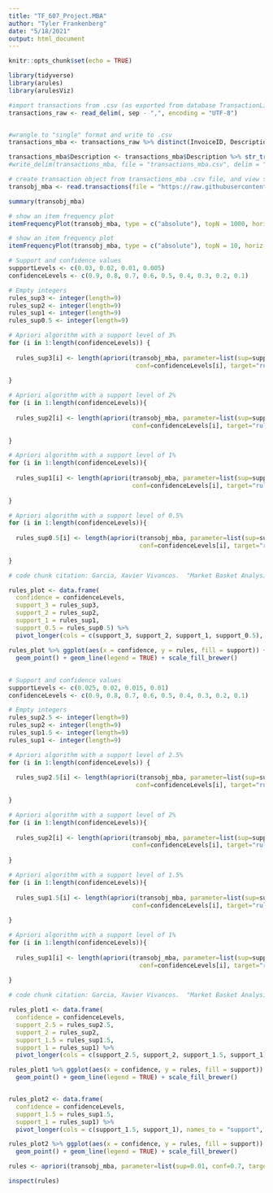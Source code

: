 ```yaml
---
title: "TF_607_Project.MBA"
author: "Tyler Frankenberg"
date: "5/18/2021"
output: html_document
---
```


```r
knitr::opts_chunk$set(echo = TRUE)
```




```r

library(tidyverse)
library(arules)
library(arulesViz)

```



```r
#import transactions from .csv (as exported from database TransactionLineView)
transactions_raw <- read_delim(, sep - ",", encoding = "UTF-8")


#wrangle to "single" format and write to .csv
transactions_mba <- transactions_raw %>% distinct(InvoiceID, Description)

transactions_mba$Description <- transactions_mba$Description %>% str_trim(side = c("both"))
#write_delim(transactions_mba, file = "transactions_mba.csv", delim = ",", na = "", append = FALSE)

# create transaction object from transactions_mba .csv file, and view summary output
transobj_mba <- read.transactions(file = "https://raw.githubusercontent.com/curdferguson/CUNY607final_MarketBasket/main/transactions_mba.csv", format = "single", header = TRUE, sep = ",", cols = c(1, 2), rm.duplicates = TRUE)

summary(transobj_mba)

# show an item frequency plot
itemFrequencyPlot(transobj_mba, type = c("absolute"), topN = 1000, horiz = FALSE, names = FALSE, col = "lightblue", angle = 45, xlab = "Items", ylab = "Frequency", main = "Absolute Item Frequency")

# show an item frequency plot
itemFrequencyPlot(transobj_mba, type = c("absolute"), topN = 10, horiz = TRUE, names = TRUE, col = "lightblue", xlab = "Items", ylab = "", main = "TOP 10 Absolute Item Frequency")


```


```r

# Support and confidence values
supportLevels <- c(0.03, 0.02, 0.01, 0.005)
confidenceLevels <- c(0.9, 0.8, 0.7, 0.6, 0.5, 0.4, 0.3, 0.2, 0.1)

# Empty integers 
rules_sup3 <- integer(length=9)
rules_sup2 <- integer(length=9)
rules_sup1 <- integer(length=9)
rules_sup0.5 <- integer(length=9)

# Apriori algorithm with a support level of 3%
for (i in 1:length(confidenceLevels)) {
  
  rules_sup3[i] <- length(apriori(transobj_mba, parameter=list(sup=supportLevels[1], 
                                   conf=confidenceLevels[i], target="rules")))
  
}

# Apriori algorithm with a support level of 2%
for (i in 1:length(confidenceLevels)){
  
  rules_sup2[i] <- length(apriori(transobj_mba, parameter=list(sup=supportLevels[2], 
                                  conf=confidenceLevels[i], target="rules")))
  
}

# Apriori algorithm with a support level of 1%
for (i in 1:length(confidenceLevels)){
  
  rules_sup1[i] <- length(apriori(transobj_mba, parameter=list(sup=supportLevels[3], 
                                  conf=confidenceLevels[i], target="rules")))
  
}

# Apriori algorithm with a support level of 0.5%
for (i in 1:length(confidenceLevels)){
  
  rules_sup0.5[i] <- length(apriori(transobj_mba, parameter=list(sup=supportLevels[4], 
                                    conf=confidenceLevels[i], target="rules")))
  
}

# code chunk citation: Garcia, Xavier Vivancos.  "Market Basket Analysis."  Kaggle.com.  Published May 2, 2020.  Accessed from: https://www.kaggle.com/xvivancos/market-basket-analysis/code.


```




```r

rules_plot <- data.frame(
  confidence = confidenceLevels,
  support_3 = rules_sup3,
  support_2 = rules_sup2,
  support_1 = rules_sup1,
  support_0.5 = rules_sup0.5) %>% 
  pivot_longer(cols = c(support_3, support_2, support_1, support_0.5), names_to = "support", values_to = "rules")

rules_plot %>% ggplot(aes(x = confidence, y = rules, fill = support)) +
  geom_point() + geom_line(legend = TRUE) + scale_fill_brewer()


```


## 


```r

# Support and confidence values
supportLevels <- c(0.025, 0.02, 0.015, 0.01)
confidenceLevels <- c(0.9, 0.8, 0.7, 0.6, 0.5, 0.4, 0.3, 0.2, 0.1)

# Empty integers 
rules_sup2.5 <- integer(length=9)
rules_sup2 <- integer(length=9)
rules_sup1.5 <- integer(length=9)
rules_sup1 <- integer(length=9)

# Apriori algorithm with a support level of 2.5%
for (i in 1:length(confidenceLevels)) {
  
  rules_sup2.5[i] <- length(apriori(transobj_mba, parameter=list(sup=supportLevels[1], 
                                   conf=confidenceLevels[i], target="rules")))
  
}

# Apriori algorithm with a support level of 2%
for (i in 1:length(confidenceLevels)){
  
  rules_sup2[i] <- length(apriori(transobj_mba, parameter=list(sup=supportLevels[2], 
                                  conf=confidenceLevels[i], target="rules")))
  
}

# Apriori algorithm with a support level of 1.5%
for (i in 1:length(confidenceLevels)){
  
  rules_sup1.5[i] <- length(apriori(transobj_mba, parameter=list(sup=supportLevels[3], 
                                  conf=confidenceLevels[i], target="rules")))
  
}

# Apriori algorithm with a support level of 1%
for (i in 1:length(confidenceLevels)){
  
  rules_sup1[i] <- length(apriori(transobj_mba, parameter=list(sup=supportLevels[4], 
                                    conf=confidenceLevels[i], target="rules")))
  
}

# code chunk citation: Garcia, Xavier Vivancos.  "Market Basket Analysis."  Kaggle.com.  Published May 2, 2020.  Accessed from: https://www.kaggle.com/xvivancos/market-basket-analysis/code.
```







```r

rules_plot1 <- data.frame(
  confidence = confidenceLevels,
  support_2.5 = rules_sup2.5,
  support_2 = rules_sup2,
  support_1.5 = rules_sup1.5,
  support_1 = rules_sup1) %>% 
  pivot_longer(cols = c(support_2.5, support_2, support_1.5, support_1), names_to = "support", values_to = "rules")

rules_plot1 %>% ggplot(aes(x = confidence, y = rules, fill = support)) +
  geom_point() + geom_line(legend = TRUE) + scale_fill_brewer()


rules_plot2 <- data.frame(
  confidence = confidenceLevels,
  support_1.5 = rules_sup1.5,
  support_1 = rules_sup1) %>% 
  pivot_longer(cols = c(support_1.5, support_1), names_to = "support", values_to = "rules") %>% filter(confidence >= 0.5)

rules_plot2 %>% ggplot(aes(x = confidence, y = rules, fill = support)) +
  geom_point() + geom_line(legend = TRUE) + scale_fill_brewer()


```



```r

rules <- apriori(transobj_mba, parameter=list(sup=0.01, conf=0.7, target="rules"))

inspect(rules)
                 
```
